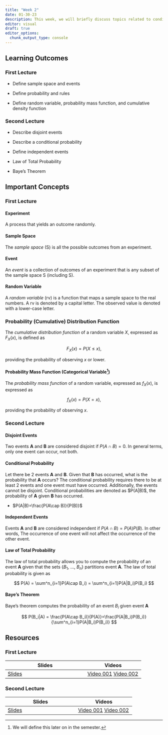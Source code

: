 ```yaml
---
title: "Week 2"
date: 01-30-23
description: This week, we will briefly discuss topics related to conditional probabilities. Additionally, we will introduce commonly used distribution functions.
editor: visual
draft: true
editor_options: 
  chunk_output_type: console
---
```


## Learning Outcomes

### First Lecture

-   Define sample space and events

-   Define probability and rules

-   Define random variable, probability mass function, and cumulative density function

### Second Lecture

-   Describe disjoint events

-   Describe a conditional probability

-   Define independent events

-   Law of Total Probability

-   Baye's Theorem

## Important Concepts

### First Lecture

#### Experiment

A process that yields an outcome randomly.

#### Sample Space

The *sample space* (S) is all the possible outcomes from an experiment.

#### Event

An *event* is a collection of outcomes of an experiment that is any subset of the sample space S (including S).

#### Random Variable

A *random variable* (rv) is a function that maps a sample space to the real numbers. A rv is denoted by a capital letter. The observed value is denoted with a lower-case letter.

### Probability (Cumulative) Distribution Function

The *cumulative distribution function* of a random variable $X$, expressed as $F_X(x)$, is defined as

$$
F_X(x) = P(X\leq x),
$$

providing the probability of observing $x$ or lower.

#### Probability Mass Function (Categorical Variable[^1])

[^1]: We will define this later on in the semester.

The *probability mass function* of a random variable, expressed as $f_X(x)$, is expressed as

$$
f_X(x)=P(X=x),
$$

providing the probability of observing $x$.

### Second Lecture

#### **Disjoint Events**

Two events **A** and **B** are considered disjoint if $P(A\cap B)=0$. In general terms, only one event can occur, not both.

#### Conditional Probability

Let there be 2 events **A** and **B**. Given that **B** has occurred, what is the probability that **A** occurs? The conditional probability requires there to be at least 2 events and one event must have occurred. Additionally, the events cannot be disjoint. Conditional probabilities are denoted as \$P(A\|B)\$, the probability of **A** given **B** has occurred.

-   $P(A|B)=\frac{P(A\cap B)}{P(B)}$

#### Independent Events

Events **A** and **B** are considered independent if $P(A\cap B)=P(A)P(B)$. In other words, The occurrence of one event will not affect the occurrence of the other event.

#### Law of Total Probability

The law of total probability allows you to compute the probability of an event **A** given that the sets {$B_1$, ..., $B_n$} partitions event **A**. The law of total probability is given as

$$
P(A) = \sum^n_{i=1}P(A\cap B_i) = \sum^n_{i=1}P(A|B_i)P(B_i)
$$

#### Baye's Theorem

Baye's theorem computes the probability of an event $B_i$ given event **A**

$$
P(B_i|A) = \frac{P(A\cap B_i)}{P(A)}=\frac{P(A|B_i)P(B_i)}{\sum^n_{i=1}P(A|B_i)P(B_i)}
$$

## Resources

### First Lecture

| Slides | Videos |
|------------------------------------------|------------------------------|
| [Slides](https://m352.inqs.info/files/lecture_3.html) | [Video 001](https://youtu.be/l3wtEHRBUZY) [Video 002](https://youtu.be/hGpYKEdy-ns) |

### Second Lecture

| Slides | Videos |
|----------------------------------------|--------------------------------|
| [Slides](https://m352.inqs.info/files/lecture_4.html) | [Video 001](https://youtu.be/4ar7P9bm6_Y) [Video 002](https://youtu.be/yo0jy90_Lvc) |